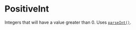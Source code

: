 # PositiveInt

Integers that will have a value greater than 0. Uses [`parseInt()`](https://developer.mozilla.org/en-US/docs/Web/JavaScript/Reference/Global_Objects/parseInt).
